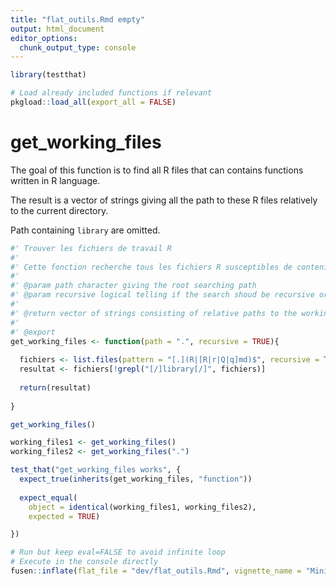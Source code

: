```yaml
---
title: "flat_outils.Rmd empty"
output: html_document
editor_options: 
  chunk_output_type: console
---
```


```r
library(testthat)
```

<!--
 You need to run the 'description' chunk in the '0-dev_history.Rmd' file before continuing your code there.
-->

```r
# Load already included functions if relevant
pkgload::load_all(export_all = FALSE)
```

# get_working_files

The goal of this function is to find all R files that can contains functions written in R language.

The result is a vector of strings giving all the path to these R files relatively to the current directory.

Path containing `library` are omitted. 
    
```r
#' Trouver les fichiers de travail R
#' 
#' Cette fonction recherche tous les fichiers R susceptibles de contenir des définitions de fonction
#' 
#' @param path character giving the root searching path
#' @param recursive logical telling if the search shoud be recursive or not
#'
#' @return vector of strings consisting of relative paths to the working R files
#' 
#' @export
get_working_files <- function(path = ".", recursive = TRUE){
    
  fichiers <- list.files(pattern = "[.](R|[R|r|Q|q]md)$", recursive = TRUE)
  resultat <- fichiers[!grepl("[/]library[/]", fichiers)]
  
  return(resultat)
  
}
```
  
```r
get_working_files()
```
  
```r

working_files1 <- get_working_files()
working_files2 <- get_working_files(".")

test_that("get_working_files works", {
  expect_true(inherits(get_working_files, "function"))
  
  expect_equal(
    object = identical(working_files1, working_files2),
    expected = TRUE)

})
```
  

```r
# Run but keep eval=FALSE to avoid infinite loop
# Execute in the console directly
fusen::inflate(flat_file = "dev/flat_outils.Rmd", vignette_name = "Minimal")
```
